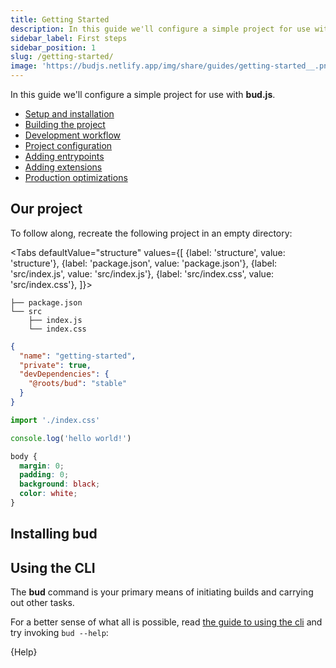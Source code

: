 ```yaml
---
title: Getting Started
description: In this guide we'll configure a simple project for use with bud.js
sidebar_label: First steps
sidebar_position: 1
slug: /getting-started/
image: 'https://budjs.netlify.app/img/share/guides/getting-started__.png'
---
```



In this guide we'll configure a simple project for use with **bud.js**.

- [Setup and installation](/guides/getting-started)
- [Building the project](/guides/getting-started/building)
- [Development workflow](/guides/getting-started/developing)
- [Project configuration](/guides/getting-started/config)
- [Adding entrypoints](/guides/getting-started/entrypoints)
- [Adding extensions](/guides/getting-started/extending)
- [Production optimizations](/guides/getting-started/optimizing)

## Our project

To follow along, recreate the following project in an empty directory:

<Tabs
  defaultValue="structure"
  values={[
    {label: 'structure', value: 'structure'},
    {label: 'package.json', value: 'package.json'},
    {label: 'src/index.js', value: 'src/index.js'},
    {label: 'src/index.css', value: 'src/index.css'},
  ]}>

  <TabItem value="structure">

```shell title='$ tree -I node_modules'
├── package.json
└── src
    ├── index.js
    └── index.css
```

  </TabItem>
  <TabItem value="package.json">

```json title='package.json'
{
  "name": "getting-started",
  "private": true,
  "devDependencies": {
    "@roots/bud": "stable"
  }
}
```

  </TabItem>
  <TabItem value="src/index.js">

```js title='src/index.js'
import './index.css'

console.log('hello world!')
```

  </TabItem>
  <TabItem value="src/index.css">

```css title='src/index.css'
body {
  margin: 0;
  padding: 0;
  background: black;
  color: white;
}
```

  </TabItem>
</Tabs>

## Installing bud

<Installation />

## Using the CLI

The **bud** command is your primary means of initiating builds and carrying out other tasks.

For a better sense of what all is possible, read [the guide to using the cli](/guides/bud-cli/) and try invoking `bud --help`:

<CodeBlock title="$ yarn bud --help">{Help}</CodeBlock>
